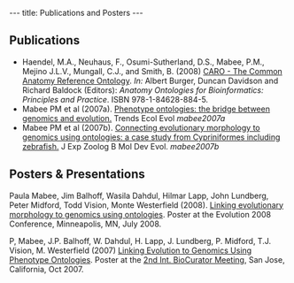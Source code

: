 ---
title: Publications and Posters
---

==Publications==

* Haendel, M.A., Neuhaus, F., Osumi-Sutherland, D.S., Mabee, P.M., Mejino J.L.V., Mungall, C.J., and Smith, B. (2008) [[Media:Caroreprint.pdf|CARO - The Common Anatomy Reference Ontology]]. ''In:'' Albert Burger, Duncan Davidson and Richard Baldock (Editors): ''Anatomy Ontologies for Bioinformatics: Principles and Practice''. ISBN 978-1-84628-884-5.
* Mabee PM et al (2007a). [[Media:TREE Mabee.pdf|Phenotype ontologies: the bridge between genomics and evolution.]] Trends Ecol Evol <cite>mabee2007a</cite>
* Mabee PM et al (2007b). [[Media: JEZ Mabee.pdf|Connecting evolutionary morphology to genomics using ontologies: a case study from Cypriniformes including zebrafish.]] J Exp Zoolog B Mol Dev Evol. <cite>mabee2007b</cite>
</biblio>

==Posters & Presentations==

Paula Mabee, Jim Balhoff, Wasila Dahdul, Hilmar Lapp, John Lundberg, Peter Midford, Todd Vision, Monte Westerfield (2008). [[Media:Evolution2008-phenoscape.ppt|Linking evolutionary morphology to genomics using ontologies]]. Poster at the Evolution 2008 Conference, Minneapolis, MN, July 2008.

P, Mabee, J.P. Balhoff, W. Dahdul, H. Lapp, J. Lundberg, P. Midford, T.J. Vision, M. Westerfield (2007) [[Media:Biocurator2007-phenoscape.ppt|Linking Evolution to Genomics Using Phenotype Ontologies]]. Poster at the [http://tesuque.stanford.edu/biocurator.org/Mtg2007/ 2nd Int. BioCurator Meeting], San Jose, California, Oct 2007.